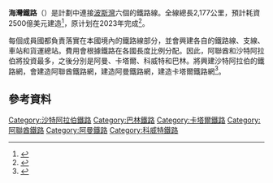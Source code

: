 {{Infobox rail line
| box_width     = 
| name          = 海灣鐵路
| other_name    = GCC Railway
| native_name   = سكة الحديد الخليجية
| native_name_lang = ar
| color         = 
| logo          = 
| logo_width    = 
| logo_alt      = 
| image         =
| image_width   = 
| image_alt     = 
| caption       =
| type          = [[城際鐵路|城際鐵路]]
| system        = 
| status        = 
| locale        = {{link-en|海灣合作委員會|Gulf Cooperation Council}}成員國
| start         = {{KUW}}[[科威特城|科威特城]]
| end           = {{OMN}}[[馬斯喀特|馬斯喀特]]
| stations      = 
| routes        = 
| daily_ridership = 
| ridership2    = 
| planopen      = {{Start date|2023|df=y}}
| open          = <!--{{Start date|YYYY|MM|DD|df=y}}-->
| yearcommenced = <!--{{Start date|YYYY|MM|DD|df=y}}-->
| yearcompleted = <!--{{Start date|YYYY|MM|DD|df=y}}-->
| event1label   = 
| event1        = 
| event2label   = 
| event2        = 
| event3label   = 
| event3        = 
| owner         = {{ubl|{{link-en|巴林政府|Government of Bahrain}}|{{link-en|科威特政府|Government of Kuwait}}|{{link-en|阿提哈德鐵路|Etihad Rail}}|{{link-en|阿曼鐵路|Oman Rail}}|{{link-en|卡塔爾鐵路|Qatar Rail}}|{{link-en|沙特鐵路公司|Saudi Railway Company}}}}
| operator      = 
| character     = 地面
| depot         = 
| stock         = 柴油機車
| linelength_km = 2177 
| tracklength_km=  
| tracklength   =  
| tracks        = 
| gauge         = {{Track gauge|sg|allk=on}} 
| old_gauge     = 
| load_gauge    = 
| minradius     = 
| racksystem    = 
| routenumber   = 
| linenumber    = 
| electrification = 無
| speed         = 220 km/h（客運）<br />80-120 km/h（貨運）
| elevation_m   = 
| elevation_ft  = 
| elevation     = 
| website       = 
| map           = 
| map_name      = map_name
| map_state     = uncollapsed
}}

'''海灣鐵路'''（{{lang-ar|سكة الحديد الخليجية}}）是計劃中連接[[波斯灣|波斯灣]]六個{{link-en|海灣合作委員會|Gulf Cooperation Council}}的鐵路線。全線總長2,177公里，預計耗資2500億美元建造<ref>{{cite web|title=EU, GCC to sign MoU on railway cooperation|url=http://www.arabnews.com/node/1037771/saudi-arabia|website=Arab News|accessdate=10 February 2017|language=en|date=12 January 2017|archive-date=2020-08-07|archive-url=https://web.archive.org/web/20200807170845/https://www.arabnews.com/node/1037771/saudi-arabia|dead-url=no}}</ref>，原计划在2023年完成<ref>{{cite web |last1=Bridge |first1=Sam |title=Kuwait said to start work on 111km railway project |url=https://www.arabianbusiness.com/transport/403177-kuwait-said-to-start-work-on-111km-railway-project |website=ArabianBusiness.com |accessdate=11 January 2019 |language=en |archive-date=2020-08-01 |archive-url=https://web.archive.org/web/20200801151430/https://www.arabianbusiness.com/transport/403177-kuwait-said-to-start-work-on-111km-railway-project |dead-url=no }}</ref>。

每個成員國都負責落實在本國境內的鐵路線部分，並會興建各自的鐵路線、支線、車站和貨運總站。費用會根據鐵路在各國長度比例分配。因此，阿聯酋和沙特阿拉伯將投資最多，之後分別是阿曼、卡塔爾、科威特和巴林。{{link-en|沙特鐵路公司|Saudi Railway Company}}將興建沙特阿拉伯的鐵路網，{{link-en|阿提哈德鐵路|Etihad Rail}}會建造阿聯酋鐵路網，{{link-en|阿曼鐵路|Oman Rail}}建造阿曼鐵路網，{{link-en|卡塔爾鐵路|Qatar Rail}}建造卡塔爾鐵路網<ref name="Railway Gazette1">{{cite web|last1=UK|first1=DVV Media|title=Gulf Railway could start next year|url=http://www.railwaygazette.com/news/single-view/view/gulf-railway-could-start-next-year.html|website=Railway Gazette|accessdate=10 February 2017|language=en|archive-date=2020-08-07|archive-url=https://web.archive.org/web/20200807133647/https://www.railwaygazette.com/news/single-view/view/gulf-railway-could-start-next-year.html|dead-url=no}}</ref>。

== 參考資料 ==
{{Reflist}}

[[Category:沙特阿拉伯鐵路|Category:沙特阿拉伯鐵路]]
[[Category:巴林鐵路|Category:巴林鐵路]]
[[Category:卡塔爾鐵路|Category:卡塔爾鐵路]]
[[Category:阿聯酋鐵路|Category:阿聯酋鐵路]]
[[Category:阿曼鐵路|Category:阿曼鐵路]]
[[Category:科威特鐵路|Category:科威特鐵路]]